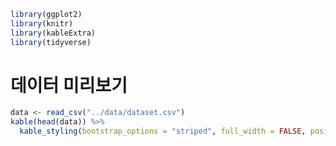

```r
library(ggplot2)
library(knitr)
library(kableExtra)
library(tidyverse)
```

# 데이터 미리보기
<div class = "row">
<div class = "col-md-6">
```r
data <- read_csv("../data/dataset.csv")
kable(head(data)) %>%
  kable_styling(bootstrap_options = "striped", full_width = FALSE, position="left")
```
</div>